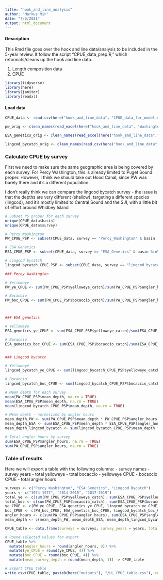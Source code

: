 ```yaml
---
title: "hook_and_line_analysis"
author: "Markus Min"
date: "7/5/2021"
output: html_document
---
```


#### Description
This Rmd file goes over the hook and line data/analysis to be included in the 5-year review. It follow the script "CPUE_data_prep.R," which reformats/cleans up the hook and line data.

1. Length composition data
2. CPUE


```r
library(tidyverse)
library(here)
library(janitor)
library(readxl)
```


#### Load data
```r
CPUE_data <- read.csv(here("hook_and_line_data", "CPUE_data_for_model.csv"), row.names = 1)

pw_orig <- clean_names(read_excel(here("hook_and_line_data", "Washington_et_al_74-77_Puget_Sound_data.xlsx")))

ESA_genetics_orig <- clean_names(read_excel(here("hook_and_line_data","2014_2015_genetics_survey.xlsx"), sheet = "data"))

lingcod_bycatch_orig <- clean_names(read.csv(here("hook_and_line_data","2017_2019_bycatch_survey_catch.csv")))
```

### Calculate CPUE by survey

First we need to make sure the same geographic area is being covered by each survey. For Percy Washington, this is already limited to Puget Sound proper. However, I think we should take out Hood Canal, since PW was barely there and it's a different population.

I don't really think we can compare the lingcod bycatch survey - the issue is that the depths are very different (shallow), targeting a different species (lingcod), and it's mostly limited to Central Sound and the SJI, with a little bit of effort around Whidbey Island
```r
# Subset PS proper for each survey
unique(CPUE_data$basin)
unique(CPUE_data$survey)

# Percy Washington
PW_CPUE_PSP <- subset(CPUE_data, survey == "Percy_Washington" & basin != "Hood Canal")

# ESA Genetics
ESA_CPUE_PSP <- subset(CPUE_data, survey == "ESA_Genetics" & basin %in% c("Central Sound", "Whidbey Island",  "South Sound"))

# Lingcod bycatch
lingcod_bycatch_CPUE_PSP <- subset(CPUE_data, survey == "lingcod_bycatch"  & basin %in% c("Central Sound", "Whidbey Island",  "South Sound"))

```

```r
### Percy Washington

# Yelloweye
PW_ye_CPUE <- sum(PW_CPUE_PSP$yelloweye_catch)/sum(PW_CPUE_PSP$angler_hours)

# Bocaccio
PW_boc_CPUE <- sum(PW_CPUE_PSP$bocaccio_catch)/sum(PW_CPUE_PSP$angler_hours)



### ESA genetics

# Yelloweye
ESA_genetics_ye_CPUE <- sum(ESA_CPUE_PSP$yelloweye_catch)/sum(ESA_CPUE_PSP$angler_hours)

# Bocaccio
ESA_genetics_boc_CPUE <- sum(ESA_CPUE_PSP$bocaccio_catch)/sum(ESA_CPUE_PSP$angler_hours)


### Lingcod bycatch

# Yelloweye
lingcod_bycatch_ye_CPUE <- sum(lingcod_bycatch_CPUE_PSP$yelloweye_catch)/sum(lingcod_bycatch_CPUE_PSP$angler_hours)

# Bocaccio
lingcod_bycatch_boc_CPUE <- sum(lingcod_bycatch_CPUE_PSP$bocaccio_catch)/sum(lingcod_bycatch_CPUE_PSP$angler_hours)

# Mean depth for each survey
mean(PW_CPUE_PSP$mean_depth, na.rm = TRUE)
mean(ESA_CPUE_PSP$mean_depth, na.rm = TRUE)
mean(lingcod_bycatch_CPUE_PSP$mean_depth, na.rm = TRUE)

# Mean depth - normalized by angler hours
mean_depth_PW <- sum(PW_CPUE_PSP$mean_depth * PW_CPUE_PSP$angler_hours, na.rm = TRUE)/sum(PW_CPUE_PSP$angler_hours, na.rm = TRUE)
mean_depth_ESA <- sum(ESA_CPUE_PSP$mean_depth * ESA_CPUE_PSP$angler_hours, na.rm = TRUE)/sum(ESA_CPUE_PSP$angler_hours, na.rm = TRUE)
mean_depth_lingcod_bycatch <- sum(lingcod_bycatch_CPUE_PSP$mean_depth * lingcod_bycatch_CPUE_PSP$angler_hours, na.rm = TRUE)/sum(lingcod_bycatch_CPUE_PSP$angler_hours, na.rm = TRUE)

# Total angler hours by survey
sum(ESA_CPUE_PSP$angler_hours, na.rm = TRUE)
sum(PW_CPUE_PSP$angler_hours, na.rm = TRUE)
```

### Table of results
Here we will export a table with the following columns:
- survey names
- survey years
- total yelloweye
- total bocaccio
- yelloweye CPUE
- bocaccio CPUE
- total angler hours

```r
surveys <- c("Percy Washington", "ESA Genetics", "Lingcod Bycatch")
years <- c("1974-1977", "2014-2015", "2017-2019")
total_ye <- c(sum(PW_CPUE_PSP$yelloweye_catch), sum(ESA_CPUE_PSP$yelloweye_catch), sum(lingcod_bycatch_CPUE_PSP$yelloweye_catch))
total_boc <- c(sum(PW_CPUE_PSP$bocaccio_catch), sum(ESA_CPUE_PSP$bocaccio_catch), sum(lingcod_bycatch_CPUE_PSP$bocaccio_catch))
ye_CPUE <- c(PW_ye_CPUE, ESA_genetics_ye_CPUE, lingcod_bycatch_ye_CPUE)
boc_CPUE <- c(PW_boc_CPUE, ESA_genetics_boc_CPUE, lingcod_bycatch_boc_CPUE)
angler_hours <- c(sum(PW_CPUE_PSP$angler_hours), sum(ESA_CPUE_PSP$angler_hours), sum(lingcod_bycatch_CPUE_PSP$angler_hours))
mean_depth <- c(mean_depth_PW, mean_depth_ESA, mean_depth_lingcod_bycatch)

CPUE_table <- data.frame(surveys = surveys, survey_years = years, total_ye = total_ye, total_boc = total_boc, angler_hours = angler_hours, mean_survey_depth = mean_depth, ye_CPUE = ye_CPUE, boc_CPUE = boc_CPUE)

# Round selected values for export
CPUE_table %>% 
  mutate(angler_hours = round(angler_hours, 0)) %>% 
  mutate(ye_CPUE = round(ye_CPUE, 4)) %>% 
  mutate(boc_CPUE = round(boc_CPUE, 4)) %>% 
  mutate(mean_survey_depth = round(mean_depth, 1)) -> CPUE_table

# Export CPUE table
write.csv(CPUE_table, paste0(here("outputs"), "/HL_CPUE_table.csv"), row.names = FALSE)
```





